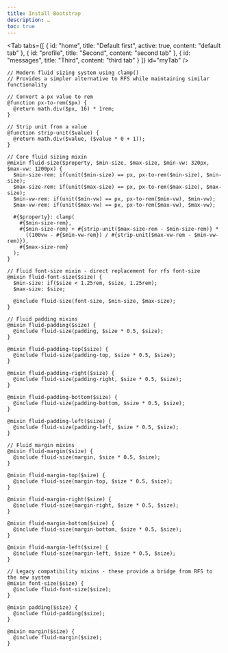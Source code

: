 ```yaml
---
title: Install Bootstrap
description: …
toc: true
---
```



<Tab
  tabs={[
    {
      id: "home",
      title: "Default first",
      active: true,
      content: "default tab"
    },
    {
      id: "profile",
      title: "Second",
      content: "second tab"
    },
    {
      id: "messages",
      title: "Third",
      content: "third tab"
    }
  ]}
  id="myTab"
/>

```
// Modern fluid sizing system using clamp()
// Provides a simpler alternative to RFS while maintaining similar functionality

// Convert a px value to rem
@function px-to-rem($px) {
  @return math.div($px, 16) * 1rem;
}

// Strip unit from a value
@function strip-unit($value) {
  @return math.div($value, ($value * 0 + 1));
}

// Core fluid sizing mixin
@mixin fluid-size($property, $min-size, $max-size, $min-vw: 320px, $max-vw: 1200px) {
  $min-size-rem: if(unit($min-size) == px, px-to-rem($min-size), $min-size);
  $max-size-rem: if(unit($max-size) == px, px-to-rem($max-size), $max-size);
  $min-vw-rem: if(unit($min-vw) == px, px-to-rem($min-vw), $min-vw);
  $max-vw-rem: if(unit($max-vw) == px, px-to-rem($max-vw), $max-vw);

  #{$property}: clamp(
    #{$min-size-rem},
    #{$min-size-rem} + #{strip-unit($max-size-rem - $min-size-rem)} *
      ((100vw - #{$min-vw-rem}) / #{strip-unit($max-vw-rem - $min-vw-rem)}),
    #{$max-size-rem}
  );
}

// Fluid font-size mixin - direct replacement for rfs font-size
@mixin fluid-font-size($size) {
  $min-size: if($size < 1.25rem, $size, 1.25rem);
  $max-size: $size;

  @include fluid-size(font-size, $min-size, $max-size);
}

// Fluid padding mixins
@mixin fluid-padding($size) {
  @include fluid-size(padding, $size * 0.5, $size);
}

@mixin fluid-padding-top($size) {
  @include fluid-size(padding-top, $size * 0.5, $size);
}

@mixin fluid-padding-right($size) {
  @include fluid-size(padding-right, $size * 0.5, $size);
}

@mixin fluid-padding-bottom($size) {
  @include fluid-size(padding-bottom, $size * 0.5, $size);
}

@mixin fluid-padding-left($size) {
  @include fluid-size(padding-left, $size * 0.5, $size);
}

// Fluid margin mixins
@mixin fluid-margin($size) {
  @include fluid-size(margin, $size * 0.5, $size);
}

@mixin fluid-margin-top($size) {
  @include fluid-size(margin-top, $size * 0.5, $size);
}

@mixin fluid-margin-right($size) {
  @include fluid-size(margin-right, $size * 0.5, $size);
}

@mixin fluid-margin-bottom($size) {
  @include fluid-size(margin-bottom, $size * 0.5, $size);
}

@mixin fluid-margin-left($size) {
  @include fluid-size(margin-left, $size * 0.5, $size);
}

// Legacy compatibility mixins - these provide a bridge from RFS to the new system
@mixin font-size($size) {
  @include fluid-font-size($size);
}

@mixin padding($size) {
  @include fluid-padding($size);
}

@mixin margin($size) {
  @include fluid-margin($size);
}
```